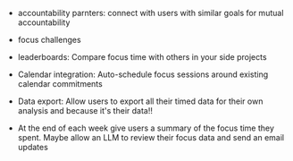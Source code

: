 - accountability parnters: connect with users with similar goals for mutual accountability
- focus challenges
- leaderboards: Compare focus time with others in your side projects

- Calendar integration: Auto-schedule focus sessions around existing calendar commitments
- Data export: Allow users to export all their timed data for their own analysis and because it's their data!!
- At the end of each week give users a summary of the focus time they spent. Maybe allow an LLM to review their focus data and send an email updates
